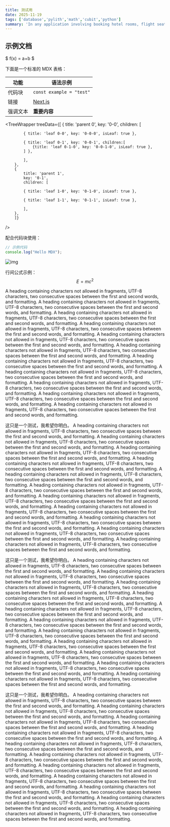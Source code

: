 ```yaml
---
title: 测试用
date: 2025-11-19
tags: ['database','pylith','math','cubit','python']
summary: 'In any application involving booking hotel rooms, flight seats, or similar resources, data integrity is crucial to ensure multiple users can’t “claim” the same slot concurrently.'
---
```


## 示例文档

$ f(x) = a+b $

下面是一个标准的 MDX 表格：

| 功能         | 语法示例                  |
| ------------ | ------------------------- |
| 代码块       | `const example = "test"` |
| 链接         | [Next.js](https://nextjs.org) |
| 强调文本     | **重要内容**              |

<TreeWrapper
    treeData={[
        {
            title: 'parent 0',
            key: '0-0',
            children: [

            { title: 'leaf 0-0', key: '0-0-0', isLeaf: true },

            { title: 'leaf 0-1', key: '0-0-1', children:[
                {title: 'leaf 0-1-0', key: '0-0-1-0', isLeaf: true },
            ] },

            ],
        },
        {
            title: 'parent 1',
            key: '0-1',
            children: [

            { title: 'leaf 1-0', key: '0-1-0', isLeaf: true },

            { title: 'leaf 1-1', key: '0-1-1', isLeaf: true },
            
            ],
        },
        ]}
/>


配合代码块使用：

```js
// 示例代码
console.log("Hello MDX");
```

![img](https://imgur.com/i0sTVkR.png)


 
行间公式示例：
$$E=mc^2$$


A heading containing characters not allowed in fragments, UTF-8 characters, two consecutive spaces between the first and second words, and formatting.
A heading containing characters not allowed in fragments, UTF-8 characters, two consecutive spaces between the first and second words, and formatting.
A heading containing characters not allowed in fragments, UTF-8 characters, two consecutive spaces between the first and second words, and formatting.
A heading containing characters not allowed in fragments, UTF-8 characters, two consecutive spaces between the first and second words, and formatting.
A heading containing characters not allowed in fragments, UTF-8 characters, two consecutive spaces between the first and second words, and formatting.
A heading containing characters not allowed in fragments, UTF-8 characters, two consecutive spaces between the first and second words, and formatting.
A heading containing characters not allowed in fragments, UTF-8 characters, two consecutive spaces between the first and second words, and formatting.
A heading containing characters not allowed in fragments, UTF-8 characters, two consecutive spaces between the first and second words, and formatting.
A heading containing characters not allowed in fragments, UTF-8 characters, two consecutive spaces between the first and second words, and formatting.
A heading containing characters not allowed in fragments, UTF-8 characters, two consecutive spaces between the first and second words, and formatting.
A heading containing characters not allowed in fragments, UTF-8 characters, two consecutive spaces between the first and second words, and formatting.

这只是一个测试，我希望你明白。
A heading containing characters not allowed in fragments, UTF-8 characters, two consecutive spaces between the first and second words, and formatting.
A heading containing characters not allowed in fragments, UTF-8 characters, two consecutive spaces between the first and second words, and formatting.
A heading containing characters not allowed in fragments, UTF-8 characters, two consecutive spaces between the first and second words, and formatting.
A heading containing characters not allowed in fragments, UTF-8 characters, two consecutive spaces between the first and second words, and formatting.
A heading containing characters not allowed in fragments, UTF-8 characters, two consecutive spaces between the first and second words, and formatting.
A heading containing characters not allowed in fragments, UTF-8 characters, two consecutive spaces between the first and second words, and formatting.
A heading containing characters not allowed in fragments, UTF-8 characters, two consecutive spaces between the first and second words, and formatting.
A heading containing characters not allowed in fragments, UTF-8 characters, two consecutive spaces between the first and second words, and formatting.
A heading containing characters not allowed in fragments, UTF-8 characters, two consecutive spaces between the first and second words, and formatting.
A heading containing characters not allowed in fragments, UTF-8 characters, two consecutive spaces between the first and second words, and formatting.
A heading containing characters not allowed in fragments, UTF-8 characters, two consecutive spaces between the first and second words, and formatting.

这只是一个测试，我希望你明白。
A heading containing characters not allowed in fragments, UTF-8 characters, two consecutive spaces between the first and second words, and formatting.
A heading containing characters not allowed in fragments, UTF-8 characters, two consecutive spaces between the first and second words, and formatting.
A heading containing characters not allowed in fragments, UTF-8 characters, two consecutive spaces between the first and second words, and formatting.
A heading containing characters not allowed in fragments, UTF-8 characters, two consecutive spaces between the first and second words, and formatting.
A heading containing characters not allowed in fragments, UTF-8 characters, two consecutive spaces between the first and second words, and formatting.
A heading containing characters not allowed in fragments, UTF-8 characters, two consecutive spaces between the first and second words, and formatting.
A heading containing characters not allowed in fragments, UTF-8 characters, two consecutive spaces between the first and second words, and formatting.
A heading containing characters not allowed in fragments, UTF-8 characters, two consecutive spaces between the first and second words, and formatting.
A heading containing characters not allowed in fragments, UTF-8 characters, two consecutive spaces between the first and second words, and formatting.
A heading containing characters not allowed in fragments, UTF-8 characters, two consecutive spaces between the first and second words, and formatting.
A heading containing characters not allowed in fragments, UTF-8 characters, two consecutive spaces between the first and second words, and formatting.

这只是一个测试，我希望你明白。
A heading containing characters not allowed in fragments, UTF-8 characters, two consecutive spaces between the first and second words, and formatting.
A heading containing characters not allowed in fragments, UTF-8 characters, two consecutive spaces between the first and second words, and formatting.
A heading containing characters not allowed in fragments, UTF-8 characters, two consecutive spaces between the first and second words, and formatting.
A heading containing characters not allowed in fragments, UTF-8 characters, two consecutive spaces between the first and second words, and formatting.
A heading containing characters not allowed in fragments, UTF-8 characters, two consecutive spaces between the first and second words, and formatting.
A heading containing characters not allowed in fragments, UTF-8 characters, two consecutive spaces between the first and second words, and formatting.
A heading containing characters not allowed in fragments, UTF-8 characters, two consecutive spaces between the first and second words, and formatting.
A heading containing characters not allowed in fragments, UTF-8 characters, two consecutive spaces between the first and second words, and formatting.
A heading containing characters not allowed in fragments, UTF-8 characters, two consecutive spaces between the first and second words, and formatting.
A heading containing characters not allowed in fragments, UTF-8 characters, two consecutive spaces between the first and second words, and formatting.
A heading containing characters not allowed in fragments, UTF-8 characters, two consecutive spaces between the first and second words, and formatting.